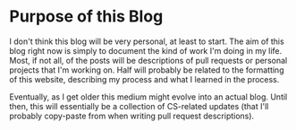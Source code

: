 
# Purpose of this Blog

I don't think this blog will be very personal, at least to start. The aim of this blog right now is simply to document the kind of work I'm doing in my life. Most, if not all, of the posts will be descriptions of pull requests or personal projects that I'm working on. Half will probably be related to the formatting of this website, describing my process and what I learned in the process.

Eventually, as I get older this medium might evolve into an actual blog. Until then, this will essentially be a collection of CS-related updates (that I'll probably copy-paste from when writing pull request descriptions).

